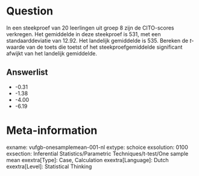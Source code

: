 Question
========
In een steekproef van 20 leerlingen uit groep 8 zijn de CITO-scores verkregen. Het gemiddelde in deze steekproef is 531, met een standaarddeviatie van 12.92. Het landelijk gemiddelde is 535. Bereken de *t*-waarde van de toets die toetst of het steekproefgemiddelde significant afwijkt van het landelijk gemiddelde.

Answerlist
----------
* -0.31
* -1.38
* -4.00
* -6.19

Meta-information
================
exname: vufgb-onesamplemean-001-nl
extype: schoice
exsolution: 0100
exsection: Inferential Statistics/Parametric Techniques/t-test/One sample mean
exextra[Type]: Case, Calculation
exextra[Language]: Dutch
exextra[Level]: Statistical Thinking
